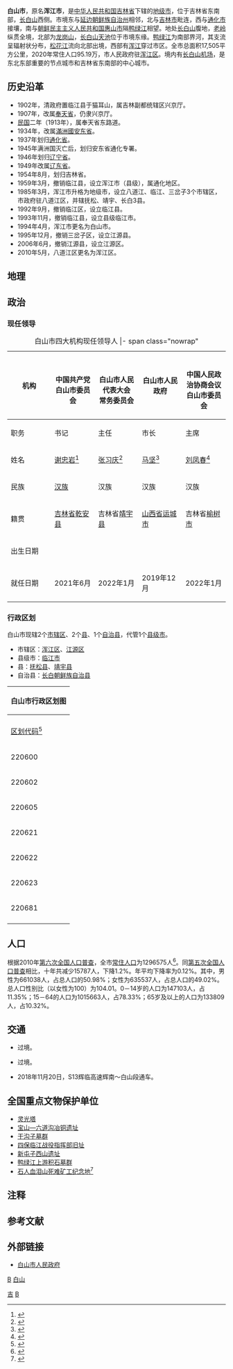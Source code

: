 {{other uses}}
{{NoteTA
|G1=Unit
|G2=Korea
}}
{{Infobox CnCity
|name              = 白山市
|shortname         =
|nickname          =
|usedname          = 浑江市
|nameorigin        = 因长白山而得名
|image_city        = ChangBaiShan.jpg
|image_caption     = 长白山入口
|image_map         = China Jilin Baishan.svg
|map_caption       = 白山市在吉林省的地理位置
|subdivision_type1 = 省
|subdivision_name1 = 吉林省
|class             = [[地级市|地级市]]
|admini_division_code = 220600
|divisions         = 2[[市辖区|市辖区]]、1[[县级市|县级市]]、2[[县_(中华人民共和国)|县]]、1[[自治县|自治县]]
|established_title = 设立地级市
|established_date  = 1985年2月4日
|leader_name       = [[王冰_(1969年)|王冰]]
|leader_name1      = [[李宇忠|李宇忠]]
|leader_name2      = [[马坚|马坚]]
|leader_name3      = [[李永杰|李永杰]]
|location          = [[浑江区|浑江区]]
|neighbor          = [[通化市|通化市]]、[[吉林市|吉林市]]、[[延边州|延边州]]、{{PRK}}
|slogan            =
|spirit            =
|position          =
|coordinate        = {{coord|41.933|126.423|display=it|format=dms}}
|area_total        = 17,505
|area_ratio        = 9.16
|area_total_rank   = [[吉林省各市州面积列表|全省第6位]]
|area_urban        = 2,729
|area_land         =
|area_water        =
|elevation_max     = [[长白山|长白山]][[白云峰_(长白山)|白云峰]]，2,691
|climate           = 中温带湿润季风气候
|temperature_mean  = 4.6
|precipitation     = 883.4
|population_total  = 951,866
|population_as_of  = 2020
|population_ratio  = 3.95
|population_total_rank = [[吉林省各市州人口列表|全省第9位]]
|population_urban  = 755,047
|population_urban_as_of = 2020
|population_density= 54.4
|density_urban     = 
|language          = 
|dialect           = [[东北官话|东北官话]]、[[朝鲜语|朝鲜语]]
|GDP               = 668.55亿 
|GDP_us            = 107.34亿 
|GDP_PPP_us        = 
|GDP_as_of         = 2015
|GDP_ratio         = 4.53
|GDP_rank          = [[吉林各市州地区生产总值列表|全省第9位]]
|GDPPC             = 53,137
|GDPPC_us          = 8,531
|GDPPC_PPP_us      = 
|GDPPC_rank        = [[吉林各市州地区生产总值列表|全省第5位]]
|Urban_GDP         = 
|GDP_urban_as_of   = 
|Urban_GDPPC       = 
|HDI               =0.787{{HDIcolor|0.787}}<ref>{{cite book |editor=杨永恒等 |title=中国人类发展报告特别版 历史转型中的中国发展40年：迈向可持续未来 |publisher=中译出版社 |location=北京 |isbn=978-7-5001-6138-7 |page=205 |year=2019}}</ref>
|HDI_as_of         =2016
|time_zone         = UTC+8（[[东八区|东八区]]）
|tree              = [[紅松|紅松]]
|flower            = [[紅景天|紅景天]]
|areacode          = 0439
|postcode          = 134300
|carlicense        = 吉F<br />吉K（长白山保护开发区）
|ISO3166           = 
|website           = http://www.cbs.gov.cn
|web_title         = 白山市人民政府
|footnotes         = 本表面积、人口、经济数据参考[http://tjj.jl.gov.cn/tjnj/2016/ml/indexc.htm 《吉林统计年鉴－2016》]
}}

'''白山市'''，原名'''浑江市'''，是[[中华人民共和国|中华人民共和国]][[吉林省|吉林省]]下辖的[[地级市|地级市]]，位于吉林省东南部，[[长白山|长白山]]西侧。市境东与[[延边朝鲜族自治州|延边朝鲜族自治州]]相邻，北与[[吉林市|吉林市]]毗连，西与[[通化市|通化市]]接壤，南与[[朝鲜民主主义人民共和国|朝鲜民主主义人民共和国]][[惠山市|惠山市]]隔[[鸭绿江|鸭绿江]]相望。地处[[长白山|长白山]]腹地，[[老岭|老岭]]纵贯全境，北部为[[龙岗山|龙岗山]]，[[长白山天池|长白山天池]]位于市境东缘。[[鸭绿江|鸭绿江]]为南部界河，其支流呈辐射状分布，[[松花江|松花江]]流向北部出境，西部有[[浑江|浑江]]穿过市区。全市总面积17,505平方公里，2020年常住人口95.19万，市人民政府驻[[浑江区|浑江区]]。境内有[[长白山机场|长白山机场]]，是东北东部重要的节点城市和吉林省东南部的中心城市。

== 历史沿革 ==
*1902年，清政府置临江县于猫耳山，属吉林副都统辖区兴京厅。
*1907年，改属[[奉天省|奉天省]]，仍隶兴京厅。
*[[中華民國|民国]]二年（1913年），属奉天省东路道。
*1934年，改属[[滿洲國|滿洲國]][[安東省_(滿洲國)|安东省]]。
*1937年划归[[通化省|通化省]]。
*1945年满洲国灭亡后，划归安东省通化专署。
*1946年划归[[辽宁省|辽宁省]]。
*1949年改属[[辽东省|辽东省]]。
*1954年8月，划归吉林省。
*1959年3月，撤销临江县，设立浑江市（县级），属通化地区。
*1985年3月，浑江市升格为地级市，设立八道江、临江、三岔子3个市辖区，市政府驻八道江区，并辖抚松、靖宇、长白3县。
*1992年9月，撤销临江区，设立临江县。
*1993年11月，撤销临江县，设立县级临江市。
*1994年4月，浑江市更名为白山市。
*1995年12月，撤销三岔子区，设立江源县。
*2006年6月，撤销江源县，设立江源区。
*2010年5月，八道江区更名为浑江区。

== 地理 ==
{{白山市气候数据}}

== 政治 ==
=== 现任领导 ===
{| class="wikitable" style="margin:1em auto 1em auto; text-align:center"
|+ 白山市四大机构现任领导人
|- span class="nowrap"
! 机构
! style="width:20%" |{{CPC/logo|25}}<br>中国共产党<br>白山市委员会
! style="width:20%" |{{中国国徽|25}}<br>白山市人民代表大会<br>常务委员会
! style="width:20%" |{{中国国徽|25}}<br>白山市人民政府<br>　
! style="width:20%" |{{CPPCC logo|25}}<br>中国人民政治协商会议<br>白山市委员会
|-
! 职务
! 书记 !! 主任 !! 市长 !! 主席
|-
! 姓名
| [[谢忠岩|谢忠岩]]<ref>{{cite web |url=https://ldzl.people.com.cn/dfzlk/front/personPage19453.htm |title=谢忠岩 简历 |publisher=人民网地方领导资料库 |access-date=2021-12-28 |archive-date=2021-12-28 |archive-url=https://web.archive.org/web/20211228181351/https://ldzl.people.com.cn/dfzlk/front/personPage19453.htm |dead-url=no }}</ref>
| [[张习庆|张习庆]]<ref>{{cite web |url=http://district.ce.cn/newarea/sddy/202201/19/t20220119_37271178.shtml |title=白山新一届市人大常委会主任、副主任、秘书长名单 张习庆当选主任 |publisher=中国经济网 }}</ref>
| [[马坚_(1972年)|马坚]]<ref>{{cite web |url=https://ldzl.people.com.cn/dfzlk/front/personPage19048.htm |title=马坚 简历 |publisher=人民网地方领导资料库 |access-date=2021-12-28 |archive-date=2021-12-28 |archive-url=https://web.archive.org/web/20211228181348/https://ldzl.people.com.cn/dfzlk/front/personPage19048.htm |dead-url=no }}</ref>
| [[刘凤春|刘凤春]]<ref>{{cite web |url=http://district.ce.cn/newarea/sddy/202201/19/t20220119_37271173.shtml |title=白山新一届市政协主席、副主席、秘书长名单 刘凤春当选主席 |publisher=中国经济网 }}</ref>
|-
! 民族
| [[汉族|汉族]] || 汉族 || 汉族 || 汉族
|-
! 籍贯
| [[吉林省|吉林省]][[乾安县|乾安县]] || 吉林省[[靖宇县|靖宇县]] || [[山西省|山西省]][[运城市|运城市]] || 吉林省[[榆树市|榆树市]]
|-
! 出生日期
| {{Birth year and age|1969|05}} || {{Birth year and age|1965|08}} || {{Birth year and age|1972|05}} || {{Birth year and age|1969|04}}
|-
! 就任日期
| 2021年6月 || 2022年1月 || 2019年12月 || 2022年1月
|}

=== 行政区划 ===
白山市现辖2个[[市辖区|市辖区]]、2个[[县_(中华人民共和国)|县]]、1个[[自治县|自治县]]，代管1个[[县级市|县级市]]。

* 市辖区：[[浑江区|浑江区]]、[[江源区|江源区]]
* 县级市：[[临江市|临江市]]
* 县：[[抚松县|抚松县]]、[[靖宇县|靖宇县]]
* 自治县：[[长白朝鲜族自治县|长白朝鲜族自治县]]

{| class="wikitable" style="margin:1em auto 1em auto; width:90%; font-size:smaller; text-align:center"
! colspan=10 | '''白山市行政区划图'''
|-
| colspan=10  style="font-size:larger" | {{白山市行政区划图}}
|-
!! rowspan=2 | [[中华人民共和国行政区划代码|区划代码]]<ref>{{Cite web |title=中华人民共和国县以上行政区划代码 |url=http://www.mca.gov.cn/article/sj/xzqh/2019/2019/201912251506.html |date=2019-11 |publisher=中华人民共和国民政部 |access-date=2020-07-22 |archive-date=2020-02-04 |archive-url=https://web.archive.org/web/20200204023148/http://www.mca.gov.cn/article/sj/xzqh/2019/2019/201912251506.html |dead-url=no }}</ref>
!! rowspan=2 | 区划名称
!! rowspan=2 | 汉语拼音
!! rowspan=2 | 面积{{noteTag|土地面积为[[第二次全国土地调查|第二次全国土地调查]]结果数据。}}<ref>{{cite web |url=http://gtj.cbs.gov.cn/dkgl/tdgl/201806/t20180621_336779.html |title=《白山市土地利用总体规划（2006-2020年）调整方案》 |publisher=白山市国土资源局 |access-date=2018-06-29 |archive-url=https://web.archive.org/web/20180629155022/http://gtj.cbs.gov.cn/dkgl/tdgl/201806/t20180621_336779.html |archive-date=2018-06-29 |dead-url=yes }}</ref><br>（平方公里）
!! rowspan=2 | [[常住人口|常住人口]]{{noteTag|常住人口为2020年[[第七次全国人口普查|第七次全国人口普查]]数据。}}<ref>{{cite web |title=白山市第七次全国人口普查公报（第一号） |url=https://mp.weixin.qq.com/s?src=11&timestamp=1634405508&ver=3378&signature=omKd9oAyDwS*XT5hju88qW42KyQrQnf-UkV6UEpj3TsUpNDAvDjpnRfLcZkBLlvqpra7v0kn0Wo78MCFCkp64NIrZU5nSRphOXI7P-nEcpQann3zmHj6p0CMCZYK3tuj&new=1 |website=白山统计微讯 |access-date=2021-10-16 |archive-date=2021-10-20 |archive-url=https://web.archive.org/web/20211020050835/https://mp.weixin.qq.com/s?src=11&timestamp=1634405508&ver=3378&signature=omKd9oAyDwS*XT5hju88qW42KyQrQnf-UkV6UEpj3TsUpNDAvDjpnRfLcZkBLlvqpra7v0kn0Wo78MCFCkp64NIrZU5nSRphOXI7P-nEcpQann3zmHj6p0CMCZYK3tuj&new=1 |dead-url=no }}</ref><br />（2020年普查）
!! rowspan=2 | 政府驻地
!! rowspan=2 | [[邮政编码|邮政编码]]
!! colspan=3 | [[乡级行政区划|乡级行政区划]]<ref>{{cite book |author=中华人民共和国民政部 |title=《中华人民共和国乡镇行政区划简册2018》|year=2018年10月 |publisher=中国社会出版社 |isbn= 978-7-5087-5594-6}}</ref>
|-
!! width="5%" | [[街道办事处|街道<br>办事处]]
!! width="5%" | [[行政建制镇|镇]]
!! width="5%" | [[乡_(中华人民共和国)|乡]]
|- style="font-weight:bold"
! 220600 !! 白山市 
| {{lang|pinyin|Báishān Shì}} || 17,505.26 || 951,866 || [[浑江区|浑江区]] || 134300 || 18 || 41 || 6
|-
! 220602 !! 浑江区 
| {{lang|pinyin|Húnjiāng Qū}} || 1,381.88 || 307,982 || [[新建街道_(白山市)|新建街道]] || 134300 || 8 || 4 || 
|-
! 220605 !! 江源区 
| {{lang|pinyin|Jiāngyuán Qū}} || 1,346.95 || 138,272 || [[江源街道|江源街道]] || 134700 || 4 || 6 || 
|-
! 220621 !! 抚松县
| {{lang|pinyin|Fǔsōng Xiàn}} || 6,159.28 || 217,252{{noteTag|常住人口不含[[长白山保护开发区|长白山保护开发区]][[池西区|池西区]]、[[池南区|池南区]]。}} || [[抚松镇|抚松镇]] || 134500 ||  || 11 || 3
|-
! 220622 !! 靖宇县
| {{lang|pinyin|Jìngyǔ Xiàn}} || 3,084.21 || 108,478 || [[靖宇镇|靖宇镇]] || 135200 ||  || 7 || 1
|-
! 220623 !! 长白朝鲜族自治县
| {{lang|pinyin|Chángbái Cháoxiānzú Zìzhìxiàn}} || 2,505.97 || 58,266 || [[长白镇|长白镇]] || 134400 ||  || 7 || 1
|-
! 220681 !! 临江市
| {{lang|pinyin|Línjiāng Shì}} || 3,026.97 || 121,616 || [[建国街道_(临江市)|建国街道]] || 134600 || 6 || 6 || 1
|-
| colspan=10 | {{白山市行政区划}}
|}

== 人口 ==
根据2010年[[第六次全国人口普查|第六次全国人口普查]]，全市[[常住人口|常住人口]]为1296575人<ref>{{cite book |author=白山市统计局|title=《白山市2010年第六次全国人口普查主要数据公报》}}</ref>。同[[第五次全国人口普查|第五次全国人口普查]]相比，十年共减少15787人，下降1.2%。年平均下降率为0.12%。其中，男性为661038人，占总人口的50.98%；女性为635537人，占总人口的49.02%。总人口性别比（以女性为100）为104.01。0－14岁的人口为147103人，占11.35%；15－64的人口为1015663人，占78.33%；65岁及以上的人口为133809人，占10.32%。

== 交通 ==
* {{中国国道名|201}}过境。
* {{China Expwy Name|G11}}过境。
* 2018年11月20日，S13辉临高速辉南～白山段通车。

==全国重点文物保护单位==
* [[灵光塔|灵光塔]]
* [[宝山—六道沟冶铜遗址|宝山—六道沟冶铜遗址]]
* [[干沟子墓群|干沟子墓群]]
* [[四保临江战役指挥部旧址|四保临江战役指挥部旧址]]
* [[新屯子西山遗址|新屯子西山遗址]]
* [[鸭绿江上游积石墓群|鸭绿江上游积石墓群]]
* [[石人血泪山死难矿工纪念地|石人血泪山死难矿工纪念地]]<ref>{{cite web |title=国务院关于核定并公布第八批全国重点文物保护单位的通知 |url=http://www.gov.cn/zhengce/content/2019-10/16/content_5440577.htm |language=zh-cn |publisher=国务院 |date=2019-10-16 |accessdate=2019-10-16 |archive-date=2019-10-16 |archive-url=https://web.archive.org/web/20191016134146/http://www.gov.cn/zhengce/content/2019-10/16/content_5440577.htm |dead-url=no }}</ref>

== 注释 ==
{{noteFoot}}

== 参考文献 ==
{{Wikisource|国务院关于同意吉林省浑江市更名为白山市的批复}}
{{reflist}}

== 外部链接 ==
* [http://www.cbs.gov.cn/ 白山市人民政府] {{Wayback|url=http://www.cbs.gov.cn/ |date=20210224133644 }}

{{白山市行政区划}}
{{吉林行政区划}}
{{中华人民共和国地级以上行政区}}
{{中国资源枯竭城市}}

[[Category:中国中等城市|吉]]
[[Category:中华人民共和国首批资源枯竭型城市|B]]
[[category:吉林地级市|B]]
[[category:白山|]]